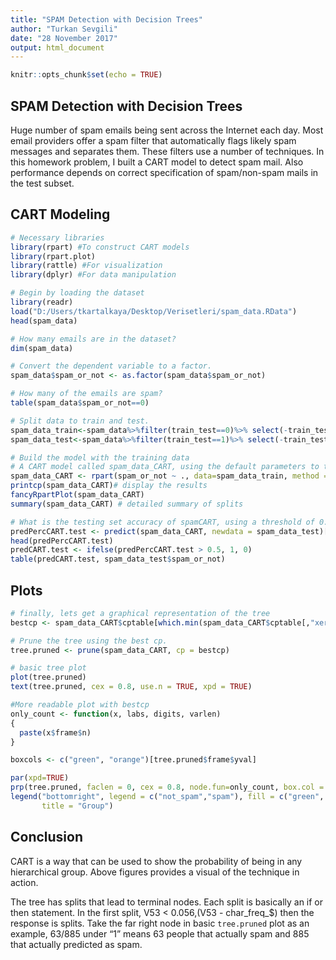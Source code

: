 ---
title: "SPAM Detection with Decision Trees"
author: "Turkan Sevgili"
date: "28 November 2017"
output: html_document
---

```{r setup, include=FALSE}
knitr::opts_chunk$set(echo = TRUE)
```

## SPAM Detection with Decision Trees

  Huge number of spam emails being sent across the Internet each day. Most email providers offer a spam filter that automatically flags likely spam messages and separates them. These filters use a number of techniques. In this homework problem, I built a CART model to detect spam mail. Also performance depends on correct specification of spam/non-spam mails in the test subset.

## CART Modeling

```{r, results='hide',message=FALSE}
# Necessary libraries
library(rpart) #To construct CART models
library(rpart.plot) 
library(rattle) #For visualization
library(dplyr) #For data manipulation
```

```{r}
# Begin by loading the dataset
library(readr)
load("D:/Users/tkartalkaya/Desktop/Verisetleri/spam_data.RData")
head(spam_data)

# How many emails are in the dataset?
dim(spam_data)

# Convert the dependent variable to a factor.
spam_data$spam_or_not <- as.factor(spam_data$spam_or_not)

# How many of the emails are spam?
table(spam_data$spam_or_not==0)
```

```{r}
# Split data to train and test.
spam_data_train<-spam_data%>%filter(train_test==0)%>% select(-train_test)
spam_data_test<-spam_data%>%filter(train_test==1)%>% select(-train_test)
```

```{r}
# Build the model with the training data
# A CART model called spam_data_CART, using the default parameters to train the model.
spam_data_CART <- rpart(spam_or_not ~ ., data=spam_data_train, method = 'class')
printcp(spam_data_CART)# display the results
fancyRpartPlot(spam_data_CART)
summary(spam_data_CART) # detailed summary of splits
```


```{r}
# What is the testing set accuracy of spamCART, using a threshold of 0.5 for predictions?
predPercCART.test <- predict(spam_data_CART, newdata = spam_data_test)[ , 2]
head(predPercCART.test)
predCART.test <- ifelse(predPercCART.test > 0.5, 1, 0)
table(predCART.test, spam_data_test$spam_or_not)
```

## Plots

```{r}
# finally, lets get a graphical representation of the tree
bestcp <- spam_data_CART$cptable[which.min(spam_data_CART$cptable[,"xerror"]),"CP"]

# Prune the tree using the best cp.
tree.pruned <- prune(spam_data_CART, cp = bestcp)

# basic tree plot
plot(tree.pruned)
text(tree.pruned, cex = 0.8, use.n = TRUE, xpd = TRUE)
```

```{r}
#More readable plot with bestcp
only_count <- function(x, labs, digits, varlen)
{
  paste(x$frame$n)
}

boxcols <- c("green", "orange")[tree.pruned$frame$yval]

par(xpd=TRUE)
prp(tree.pruned, faclen = 0, cex = 0.8, node.fun=only_count, box.col = boxcols,,main = 'Classification Tree for Spam')#put the counts within the circles
legend("bottomright", legend = c("not_spam","spam"), fill = c("green", "orange"),
       title = "Group")
```


## Conclusion

CART is a way that can be used to show the probability of being in any hierarchical group. Above figures provides a visual of the technique in action. 

The tree has splits that lead to terminal nodes. Each split is basically an if or then statement. In the first split, V53 < 0.056,(V53 - char_freq_$) then the response is splits. Take the far right node in basic `tree.pruned` plot as an example, 63/885 under “1” means 63 people that actually spam and 885 that actually predicted as spam.

